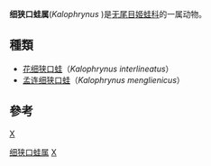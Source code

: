 {{Automatic taxobox
| taxon = Kalophrynus 
| authority = Tschudi, 1838
}}

'''细狭口蛙属'''(''Kalophrynus'' )是[[无尾目|无尾目]][[姬蛙科|姬蛙科]]的一属动物。

== 種類 ==
* [[花细狭口蛙|花细狭口蛙]]（''Kalophrynus interlineatus''）
* [[孟连细狭口蛙|孟连细狭口蛙]]（''Kalophrynus menglienicus''）

== 參考 ==
{{reflist}}

{{taxonbar}}
[[category:姬蛙科|X]]
[[Category:细狭口蛙属|]]
[[Category:_1838年描述的分类群|X]]
